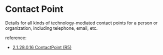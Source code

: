

<Meta of={Stories} />

# Contact Point

Details for all kinds of technology-mediated contact points for a person or organization, including telephone, email, etc.

reference:
* [2.1.28.0.16 ContactPoint (R5)](http://hl7.org/fhir/datatypes.html#contactpoint)


<Canvas of={Stories.Display} />

<Canvas of={Stories.Structure} />
